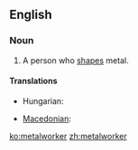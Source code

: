 ==English==

===Noun===
{{en-noun}}

# A person who [[shape]]s metal.

====Translations====
{{trans-top|a person who shapes metal}}
* Hungarian: {{t-|hu|kohász}}
{{trans-mid}}
* [[Macedonian]]: {{t|mk|металец|m|tr=metálec|sc=Cyrl|xs=Macedonian}}
{{trans-bottom}}

[[ko:metalworker]]
[[zh:metalworker]]